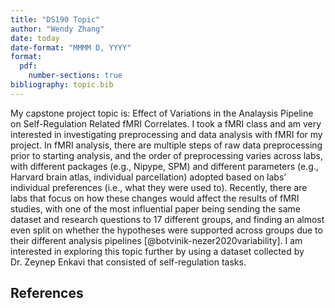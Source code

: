 ```yaml
---
title: "DS190 Topic"
author: "Wendy Zhang"
date: today
date-format: "MMMM D, YYYY"
format:
  pdf:
    number-sections: true
bibliography: topic.bib
---
```


My capstone project topic is: Effect of Variations in the Analaysis Pipeline on Self-Regulation Related fMRI Correlates. I took a fMRI class and am very interested in investigating preprocessing and data analysis with fMRI for my project. In fMRI analysis, there are multiple steps of raw data preprocessing prior to starting analysis, and the order of preprocessing varies across labs, with different packages (e.g., Nipype, SPM) and different parameters (e.g., Harvard brain atlas, individual parcellation) adopted based on labs' individual preferences (i.e., what they were used to). Recently, there are labs that focus on how these changes would affect the results of fMRI studies, with one of the most influential paper being sending the same dataset and research questions to 17 different groups, and finding an almost even split on whether the hypotheses were supported across groups due to their different analysis pipelines [@botvinik-nezer2020variability]. I am interested in exploring this topic further by using a dataset collected by Dr. Zeynep Enkavi that consisted of self-regulation tasks.

## References